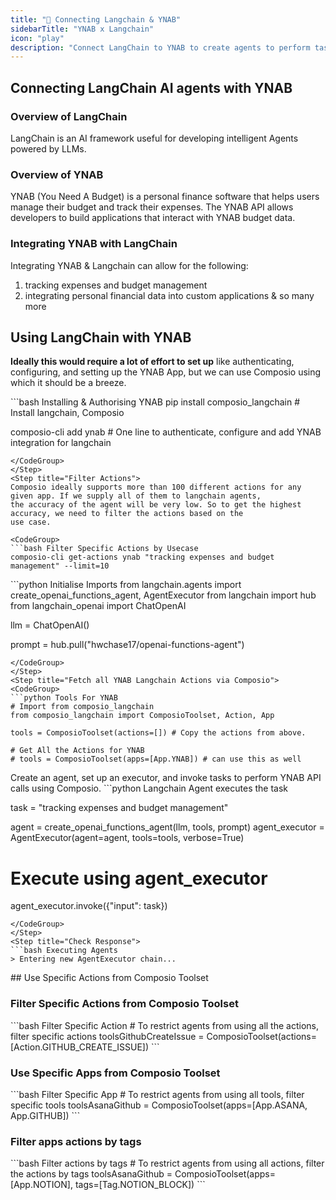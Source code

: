 ```yaml
---
title: "🚀 Connecting Langchain & YNAB"
sidebarTitle: "YNAB x Langchain"
icon: "play"
description: "Connect LangChain to YNAB to create agents to perform tasks using natural language"
---
```


## Connecting LangChain AI agents with YNAB

### Overview of LangChain

LangChain is an AI framework useful for developing intelligent Agents powered by LLMs.

### Overview of YNAB

YNAB (You Need A Budget) is a personal finance software that helps users manage their budget and track their expenses. The YNAB API allows developers to build applications that interact with YNAB budget data.

### Integrating YNAB with LangChain

Integrating YNAB & Langchain can allow for the following:

1. tracking expenses and budget management
2. integrating personal financial data into custom applications
& so many more

## Using LangChain with YNAB

<Steps>
<Step title="Setting Up the Environment">

**Ideally this would require a lot of effort to set up** like authenticating, configuring, and setting up the YNAB App, but we can use Composio using which it should be a breeze.

<CodeGroup>
```bash Installing & Authorising YNAB
pip install composio_langchain # Install langchain, Composio 

composio-cli add ynab # One line to authenticate, configure and add YNAB integration for langchain
```
</CodeGroup>
</Step>
<Step title="Filter Actions">
Composio ideally supports more than 100 different actions for any given app. If we supply all of them to langchain agents, 
the accuracy of the agent will be very low. So to get the highest accuracy, we need to filter the actions based on the 
use case.

<CodeGroup>
```bash Filter Specific Actions by Usecase
composio-cli get-actions ynab "tracking expenses and budget management" --limit=10
```
</CodeGroup>

</Step>
<Step title="Import Base Packages">

<CodeGroup>
```python Initialise Imports
from langchain.agents import create_openai_functions_agent, AgentExecutor
from langchain import hub
from langchain_openai import ChatOpenAI


llm = ChatOpenAI()

prompt = hub.pull("hwchase17/openai-functions-agent")
```
</CodeGroup>
</Step>
<Step title="Fetch all YNAB Langchain Actions via Composio">
<CodeGroup>
```python Tools For YNAB
# Import from composio_langchain
from composio_langchain import ComposioToolset, Action, App

tools = ComposioToolset(actions=[]) # Copy the actions from above. 

# Get All the Actions for YNAB
# tools = ComposioToolset(apps=[App.YNAB]) # can use this as well
```
</CodeGroup>
</Step>
<Step title="Execute the Agent">
Create an agent, set up an executor, and invoke tasks to perform YNAB API calls using Composio. 
<CodeGroup>
```python Langchain Agent executes the task

task = "tracking expenses and budget management"

agent = create_openai_functions_agent(llm, tools, prompt)
agent_executor = AgentExecutor(agent=agent, tools=tools, verbose=True)

# Execute using agent_executor
agent_executor.invoke({"input": task})
```
</CodeGroup>
</Step>
<Step title="Check Response">
```bash Executing Agents
> Entering new AgentExecutor chain...
```
</Step>
</Steps>
## Use Specific Actions from Composio Toolset

### Filter Specific Actions from Composio Toolset

<CodeGroup>
```bash Filter Specific Action
# To restrict agents from using all the actions, filter specific actions
toolsGithubCreateIssue = ComposioToolset(actions=[Action.GITHUB_CREATE_ISSUE])
```
</CodeGroup>

### Use Specific Apps from Composio Toolset
<CodeGroup>
```bash Filter Specific App
# To restrict agents from using all tools, filter specific tools
toolsAsanaGithub = ComposioToolset(apps=[App.ASANA, App.GITHUB])
```
</CodeGroup>

### Filter apps actions by tags 
<CodeGroup>
```bash Filter actions by tags
# To restrict agents from using all actions, filter the actions by tags
toolsAsanaGithub = ComposioToolset(apps=[App.NOTION], tags=[Tag.NOTION_BLOCK])
```
</CodeGroup>

